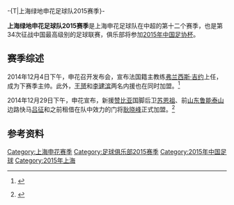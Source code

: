 -{T|上海绿地申花足球队2015赛季}-
{{Infobox football club season
| club               = [[上海绿地足球俱乐部|上海绿地申花队]]
| season             = 2015
| image              = [[File:Shanghai_Greenland_Shenhua_logo.png|200px]]
| manager            = {{flagicon|FRA}}[[弗兰西斯·吉约|弗兰西斯·吉约]]
| mgrtitle           = 主教练
| chairman           = 绿地集团
| chrtitle           = 投资方
| league             = [[中国足球超级联赛|中超]]
| league result      =  
| cup1               = [[2015年中国足协杯|足协杯]]
| cup1 result        =  
| league topscorer   =  
| season topscorer   =  
| highest attendance = 
| lowest attendance  =
| average attendance = 
| prevseason         = [[上海申花足球俱乐部2014赛季|2014]]
| nextseason         = ''[[上海申花足球俱乐部2016赛季|2016]]''
| pattern_la1=_sfc13h|pattern_b1=_sfc13h|pattern_sh1=_red_stripes|pattern_ra1=_sfc13h|pattern_so1=_redtop
| leftarm1=3333FF|body1=3333FF|rightarm1=3333FF|shorts1=0000FF|socks1=0000FF
| pattern_la2=_shenhua12t|pattern_b2=_shenhua12t|pattern_ra2=_shenhua12t|pattern_sh2=_shenhua12t|pattern_so2=_shenhua12t
| leftarm2=FFFFFF|body2=FFFFFF|rightarm2=FFFFFF|shorts2=FFFFFF|socks2=FFFFFF
}}

'''上海绿地申花足球队2015赛季'''是上海申花足球队在中超的第十二个赛季，也是第34次征战中国最高级别的足球联赛，俱乐部将参加[[2015年中国足协杯|2015年中国足协杯]]。

==赛季综述==
2014年12月4日下午，申花召开发布会，宣布法国籍主教练[[弗兰西斯·吉约|弗兰西斯·吉约]]上任，成为下赛季主帅。此外，[[王赟|王赟]]和[[李建滨|李建滨]]两名内援也在同时加盟。<ref>{{cite news|url=http://sports.163.com/14/1204/16/ACKRP51H00051C89.html#p=ACKRUF5R0B6P0005|title=绿地官宣法国新帅吉约就任 王赟加盟李建滨回归|author=网易新闻|publisher=网易新闻|date=2015-01-21|accessdate=|archive-date=2019-05-16|archive-url=https://web.archive.org/web/20190516194316/http://sports.163.com/14/1204/16/ACKRP51H00051C89.html#p=ACKRUF5R0B6P0005|dead-url=no}} {{Wayback|url=http://sports.163.com/14/1204/16/ACKRP51H00051C89.html#p=ACKRUF5R0B6P0005 |date=20190516194316 }}</ref>

2014年12月29日下午，申花宣布，新援[[赞比亚|赞比亚]]国脚后卫[[斯托皮拉·苏恩祖|苏恩祖]]、前[[山东鲁能泰山|山东鲁能泰山]]边路快马[[吕征|吕征]]和之前租借在队中效力的门将[[耿晓峰|耿晓峰]]正式加盟。<ref>{{cite news|url=http://sports.sina.com.cn/j/2014-12-29/16097464272.shtml|title=申花宣布耿晓峰吕征与赞比亚国脚后卫加盟|author=新浪新闻|publisher=新浪新闻|date=2014-12-29|accessdate=|archive-date=2019-07-25|archive-url=https://web.archive.org/web/20190725132645/http://sports.sina.com.cn/j/2014-12-29/16097464272.shtml|dead-url=no}} {{Wayback|url=http://sports.sina.com.cn/j/2014-12-29/16097464272.shtml |date=20190725132645 }}</ref>

==参考资料==
{{reflist}}

{{上海申花足球俱乐部}}
{{2015年中国足球}}

[[Category:上海申花赛季|Category:上海申花赛季]]
[[Category:足球俱乐部2015赛季|Category:足球俱乐部2015赛季]]
[[Category:2015年中国足球|Category:2015年中国足球]]
[[Category:2015年上海|Category:2015年上海]]